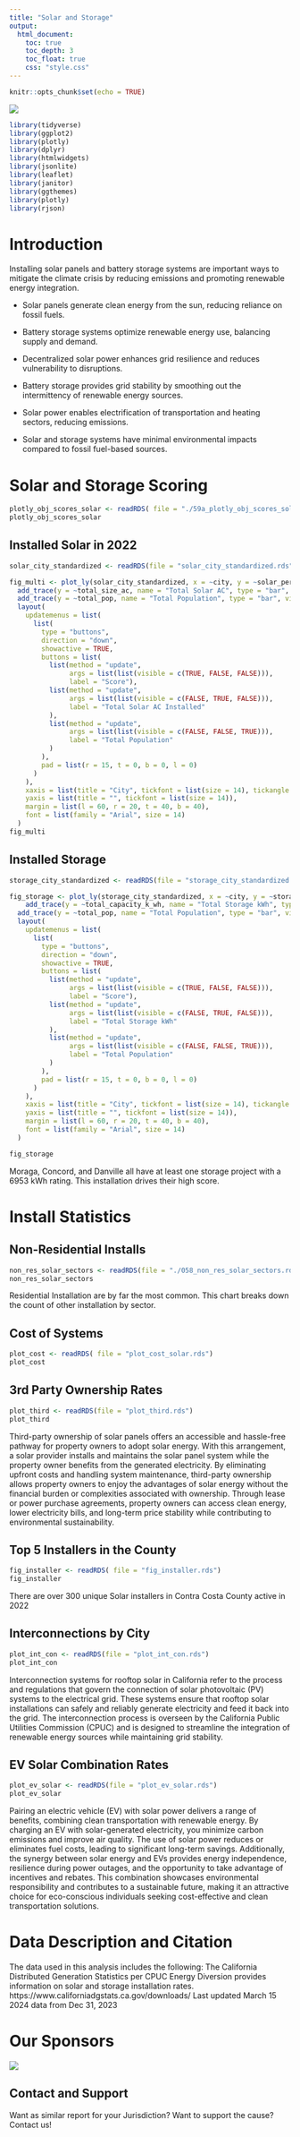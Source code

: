 ```yaml
---
title: "Solar and Storage"
output:
  html_document:
    toc: true
    toc_depth: 3
    toc_float: true
    css: "style.css"
---
```


```r
knitr::opts_chunk$set(echo = TRUE)
```
<img src="image.jpeg">
```r

library(tidyverse)
library(ggplot2)
library(plotly)
library(dplyr)
library(htmlwidgets)
library(jsonlite)
library(leaflet)
library(janitor)
library(ggthemes)
library(plotly)
library(rjson)
```


# **Introduction**

Installing solar panels and battery storage systems are important ways to mitigate the climate crisis by reducing emissions and promoting renewable energy integration.

- Solar panels generate clean energy from the sun, reducing reliance on fossil fuels.

- Battery storage systems optimize renewable energy use, balancing supply and demand.

- Decentralized solar power enhances grid resilience and reduces vulnerability to disruptions.

- Battery storage provides grid stability by smoothing out the intermittency of renewable energy sources.

- Solar power enables electrification of transportation and heating sectors, reducing emissions.

- Solar and storage systems have minimal environmental impacts compared to fossil fuel-based sources.

# **Solar and Storage Scoring**

```r
plotly_obj_scores_solar <- readRDS( file = "./59a_plotly_obj_scores_solar.rds")
plotly_obj_scores_solar
```

## Installed Solar in 2022

```r
solar_city_standardized <- readRDS(file = "solar_city_standardized.rds")

fig_multi <- plot_ly(solar_city_standardized, x = ~city, y = ~solar_per_pop_scaled, name = "Solar Score", type = "bar", showlegend = FALSE, marker = list(line = list(color = "black", width = 1))) %>%
  add_trace(y = ~total_size_ac, name = "Total Solar AC", type = "bar", visible = FALSE) %>%
  add_trace(y = ~total_pop, name = "Total Population", type = "bar", visible = FALSE) %>%
  layout( 
    updatemenus = list(
      list(
        type = "buttons",
        direction = "down",
        showactive = TRUE,
        buttons = list(
          list(method = "update",
               args = list(list(visible = c(TRUE, FALSE, FALSE))),
               label = "Score"),
          list(method = "update",
               args = list(list(visible = c(FALSE, TRUE, FALSE))),
               label = "Total Solar AC Installed"
          ),
          list(method = "update",
               args = list(list(visible = c(FALSE, FALSE, TRUE))),
               label = "Total Population"
          )
        ),
        pad = list(r = 15, t = 0, b = 0, l = 0)
      )
    ),
    xaxis = list(title = "City", tickfont = list(size = 14), tickangle = 45),
    yaxis = list(title = "", tickfont = list(size = 14)),
    margin = list(l = 60, r = 20, t = 40, b = 40),
    font = list(family = "Arial", size = 14)
  )
fig_multi
```

## Installed Storage

```r
storage_city_standardized <- readRDS(file = "storage_city_standardized.rds")

fig_storage <- plot_ly(storage_city_standardized, x = ~city, y = ~storage_per_pop_scaled, name = "Storage Score", type = "bar", showlegend = FALSE, marker = list(line = list(color = "black", width = 1))) %>%
    add_trace(y = ~total_capacity_k_wh, name = "Total Storage kWh", type = "bar", visible = FALSE) %>%
  add_trace(y = ~total_pop, name = "Total Population", type = "bar", visible = FALSE) %>%
  layout( 
    updatemenus = list(
      list(
        type = "buttons",
        direction = "down",
        showactive = TRUE,
        buttons = list(
          list(method = "update",
               args = list(list(visible = c(TRUE, FALSE, FALSE))),
               label = "Score"),
          list(method = "update",
               args = list(list(visible = c(FALSE, TRUE, FALSE))),
               label = "Total Storage kWh"
          ),
          list(method = "update",
               args = list(list(visible = c(FALSE, FALSE, TRUE))),
               label = "Total Population"
          )
        ),
        pad = list(r = 15, t = 0, b = 0, l = 0)
      )
    ),
    xaxis = list(title = "City", tickfont = list(size = 14), tickangle = 45),
    yaxis = list(title = "", tickfont = list(size = 14)),
    margin = list(l = 60, r = 20, t = 40, b = 40),
    font = list(family = "Arial", size = 14)
  )

fig_storage
```
Moraga, Concord, and Danville all have at least one storage project with a 6953 kWh rating. This installation drives their high score.

# **Install Statistics**

## Non-Residential Installs

```r
non_res_solar_sectors <- readRDS(file = "./058_non_res_solar_sectors.rds")
non_res_solar_sectors 
```
Residential Installation are by far the most common. This chart breaks down the count of other installation by sector.

## Cost of Systems

```r
plot_cost <- readRDS( file = "plot_cost_solar.rds")
plot_cost
```

## 3rd Party Ownership Rates

```r
plot_third <- readRDS(file = "plot_third.rds")
plot_third
```

Third-party ownership of solar panels offers an accessible and hassle-free pathway for property owners to adopt solar energy. With this arrangement, a solar provider installs and maintains the solar panel system while the property owner benefits from the generated electricity. By eliminating upfront costs and handling system maintenance, third-party ownership allows property owners to enjoy the advantages of solar energy without the financial burden or complexities associated with ownership. Through lease or power purchase agreements, property owners can access clean energy, lower electricity bills, and long-term price stability while contributing to environmental sustainability.

## Top 5 Installers in the County

```r
fig_installer <- readRDS( file = "fig_installer.rds")
fig_installer
```
There are over 300 unique Solar installers in Contra Costa County active in 2022

## Interconnections by City

```r
plot_int_con <- readRDS(file = "plot_int_con.rds")
plot_int_con
```

Interconnection systems for rooftop solar in California refer to the process and regulations that govern the connection of solar photovoltaic (PV) systems to the electrical grid. These systems ensure that rooftop solar installations can safely and reliably generate electricity and feed it back into the grid. The interconnection process is overseen by the California Public Utilities Commission (CPUC) and is designed to streamline the integration of renewable energy sources while maintaining grid stability. 

## EV Solar Combination Rates
```r
plot_ev_solar <- readRDS(file = "plot_ev_solar.rds")
plot_ev_solar
```
Pairing an electric vehicle (EV) with solar power delivers a range of benefits, combining clean transportation with renewable energy. By charging an EV with solar-generated electricity, you minimize carbon emissions and improve air quality. The use of solar power reduces or eliminates fuel costs, leading to significant long-term savings. Additionally, the synergy between solar energy and EVs provides energy independence, resilience during power outages, and the opportunity to take advantage of incentives and rebates. This combination showcases environmental responsibility and contributes to a sustainable future, making it an attractive choice for eco-conscious individuals seeking cost-effective and clean transportation solutions.

# **Data Description and Citation**

The data used in this analysis includes the following:
The California Distributed Generation Statistics per CPUC Energy Diversion provides information on solar and storage installation rates. https://www.californiadgstats.ca.gov/downloads/
Last updated March 15 2024 data from Dec 31, 2023


# **Our Sponsors**

<img src="sponsors.png">

## Contact and Support
Want as similar report for your Jurisdiction? Want to support the cause? Contact us!
